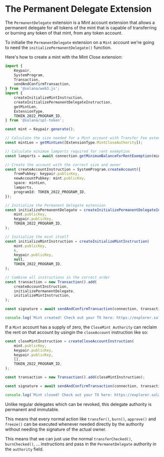 
# The Permanent Delegate Extension

The `PermanentDelegate` extension is a Mint account extension that allows a permanent delegate for all tokens of the mint that is capable of transferring or burning any token of that mint, from any token account.

<ArticleSection name="Initializing the Mint Account" id="initializing-the-mint-account" level="h2" />

To initialie the `PermanentDelegate` extension on a `Mint` account we're going to need the `initializePermanentDelegate()` function. 

Here's how to create a mint with the Mint Close extension:

```ts
import {
    Keypair,
    SystemProgram,
    Transaction,
    sendAndConfirmTransaction,
} from '@solana/web3.js';
import {
    createInitializeMintInstruction,
    createInitializePermanentDelegateInstruction,
    getMintLen,
    ExtensionType,
    TOKEN_2022_PROGRAM_ID,
} from '@solana/spl-token';

const mint = Keypair.generate();

// Calculate the size needed for a Mint account with Transfer Fee extension
const mintLen = getMintLen([ExtensionType.MintCloseAuthority]);

// Calculate minimum lamports required for rent exemption
const lamports = await connection.getMinimumBalanceForRentExemption(mintLen);

// Create the account with the correct size and owner
const createAccountInstruction = SystemProgram.createAccount({
    fromPubkey: keypair.publicKey,
    newAccountPubkey: mint.publicKey,
    space: mintLen,
    lamports,
    programId: TOKEN_2022_PROGRAM_ID,
});

// Initialize the Permanent Delegate extension
const initializePermanentDelegate = createInitializePermanentDelegateInstruction(
    mint.publicKey,
    keypair.publicKey,
    TOKEN_2022_PROGRAM_ID,
);

// Initialize the mint itself
const initializeMintInstruction = createInitializeMintInstruction(
    mint.publicKey,
    6,
    keypair.publicKey,
    null,
    TOKEN_2022_PROGRAM_ID,
);

// Combine all instructions in the correct order
const transaction = new Transaction().add(
    createAccountInstruction,
    initializePermanentDelegate,
    initializeMintInstruction,
);

const signature = await sendAndConfirmTransaction(connection, transaction, [keypair, mint]);

console.log(`Mint created! Check out your TX here: https://explorer.solana.com/tx/${signature}?cluster=devnet`);
```

<ArticleSection name="Closing the Mint Account" id="closing-the-mint-account" level="h2" />

If a `Mint` account has a supply of zero, the `CloseMint Authority` can reclaim the rent on that account by usingin the `closeAccount` instruction like so:

```ts
const closeMintInstruction = createCloseAccountInstruction(
    mint.publicKey,
    keypair.publicKey,
    keypair.publicKey,
    [],
    TOKEN_2022_PROGRAM_ID,
);

const transaction = new Transaction().add(closeMintInstruction);

const signature = await sendAndConfirmTransaction(connection, transaction, [keypair], {skipPreflight: false});

console.log(`Mint closed! Check out your TX here: https://explorer.solana.com/tx/${signature}?cluster=devnet`);
```

<ArticleSection name="Permissioned Actions" id="permissioned-actions" level="h2" />

Unlike regular delegates which can be revoked, this delegate authority is permanent and immutable. 

This means that every normal action like `transfer()`, `burn()`, `approve()` and `freeze()` can be executed whenever needed directly by the authority without needing the signature of the actual owner.

This means that we can just use the normal `transferChecked()`, `burnChecked()`, ... instructions and pass in the `PermanetDelegate` authority in the `authority` field.